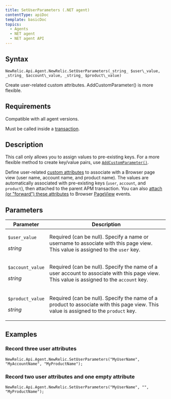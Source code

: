 ```yaml
---
title: SetUserParameters (.NET agent)
contentType: apiDoc
template: basicDoc
topics:
  - Agents
  - NET agent
  - NET agent API
---
```


## Syntax

~~~
NewRelic.Api.Agent.NewRelic.SetUserParameters(_string_ $user\_value, _string_ $account\_value, _string_ $product\_value)
~~~
Create user-related custom attributes. AddCustomParameter() is more flexible.

## Requirements

Compatible with all agent versions.

Must be called inside a [transaction](/docs/accounts-partnerships/education/getting-started-new-relic/glossary#transaction).

## Description

<div className="callout-tip"><p>This call only allows you to assign values to pre-existing keys. For a more flexible method to create key/value pairs, use <a href="/docs/agents/net-agent/net-agent-api/addcustomparameter-net-agent"><code>AddCustomParameter()</code></a>.</p></div>

Define user-related [custom attributes](/docs/agents/manage-apm-agents/agent-metrics/agent-attributes) to associate with a Browser page view (user name, account name, and product name). The values are automatically associated with pre-existing keys (`user`, `account`, and `product`), then attached to the parent APM transaction. You can also [attach (or "forward") these attributes](/docs/insights/new-relic-insights/decorating-events/insights-custom-attributes#forwarding-attributes) to Browser [PageView](/docs/agents/manage-apm-agents/agent-metrics/agent-attributes#destinations) events.

## Parameters

<table><thead><tr><th width="25%">Parameter</th><th>Description</th></tr></thead><tbody><tr><td><p><code>$user_value</code></p><p><em>string</em></p></td><td>Required (can be null). Specify a name or username to associate with this page view. This value is assigned to the <code>user</code> key.</td></tr><tr><td><p><code>$account_value</code></p><p><em>string</em></p></td><td><p>Required (can be null). Specify the name of a user account to associate with this page view. This value is assigned to the <code>account</code> key.</p></td></tr><tr><td><p><code>$product_value</code></p><p><em>string</em></p></td><td><p>Required (can be null). Specify the name of a product to associate with this page view. This value is assigned to the <code>product</code> key.</p></td></tr></tbody></table>

## Examples

### Record three user attributes

~~~
NewRelic.Api.Agent.NewRelic.SetUserParameters("MyUserName", "MyAccountName", "MyProductName");

~~~

### Record two user attributes and one empty attribute

~~~
NewRelic.Api.Agent.NewRelic.SetUserParameters("MyUserName", "", "MyProductName");

~~~